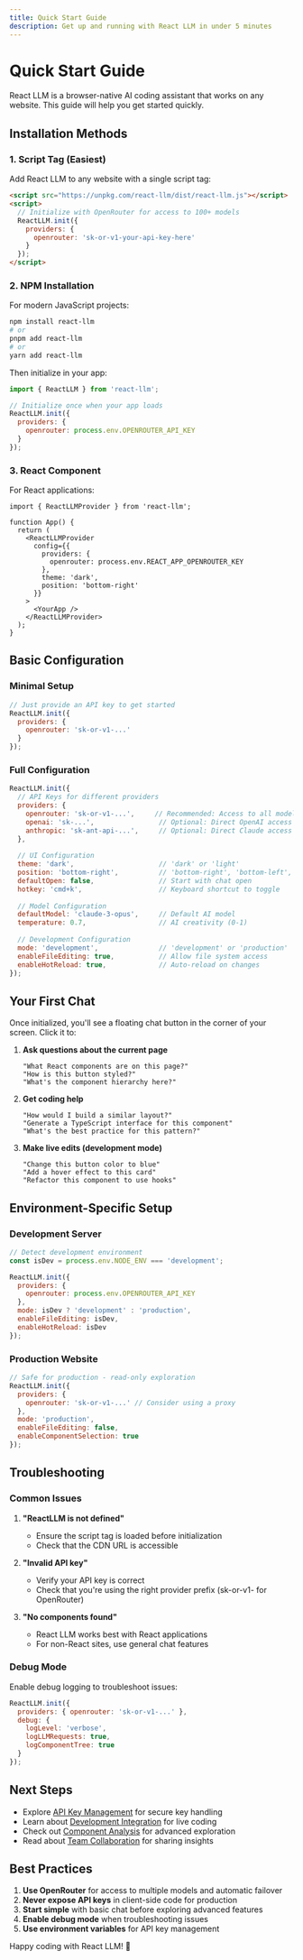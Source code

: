 ```yaml
---
title: Quick Start Guide
description: Get up and running with React LLM in under 5 minutes
---
```


# Quick Start Guide

React LLM is a browser-native AI coding assistant that works on any website. This guide will help you get started quickly.

## Installation Methods

### 1. Script Tag (Easiest)

Add React LLM to any website with a single script tag:

```html
<script src="https://unpkg.com/react-llm/dist/react-llm.js"></script>
<script>
  // Initialize with OpenRouter for access to 100+ models
  ReactLLM.init({
    providers: {
      openrouter: 'sk-or-v1-your-api-key-here'
    }
  });
</script>
```

### 2. NPM Installation

For modern JavaScript projects:

```bash
npm install react-llm
# or
pnpm add react-llm
# or
yarn add react-llm
```

Then initialize in your app:

```javascript
import { ReactLLM } from 'react-llm';

// Initialize once when your app loads
ReactLLM.init({
  providers: {
    openrouter: process.env.OPENROUTER_API_KEY
  }
});
```

### 3. React Component

For React applications:

```tsx
import { ReactLLMProvider } from 'react-llm';

function App() {
  return (
    <ReactLLMProvider
      config={{
        providers: {
          openrouter: process.env.REACT_APP_OPENROUTER_KEY
        },
        theme: 'dark',
        position: 'bottom-right'
      }}
    >
      <YourApp />
    </ReactLLMProvider>
  );
}
```

## Basic Configuration

### Minimal Setup

```javascript
// Just provide an API key to get started
ReactLLM.init({
  providers: {
    openrouter: 'sk-or-v1-...'
  }
});
```

### Full Configuration

```javascript
ReactLLM.init({
  // API Keys for different providers
  providers: {
    openrouter: 'sk-or-v1-...',     // Recommended: Access to all models
    openai: 'sk-...',                // Optional: Direct OpenAI access
    anthropic: 'sk-ant-api-...',     // Optional: Direct Claude access
  },
  
  // UI Configuration
  theme: 'dark',                     // 'dark' or 'light'
  position: 'bottom-right',          // 'bottom-right', 'bottom-left', 'top-right', 'top-left'
  defaultOpen: false,                // Start with chat open
  hotkey: 'cmd+k',                   // Keyboard shortcut to toggle
  
  // Model Configuration
  defaultModel: 'claude-3-opus',     // Default AI model
  temperature: 0.7,                  // AI creativity (0-1)
  
  // Development Configuration
  mode: 'development',               // 'development' or 'production'
  enableFileEditing: true,           // Allow file system access
  enableHotReload: true,             // Auto-reload on changes
});
```

## Your First Chat

Once initialized, you'll see a floating chat button in the corner of your screen. Click it to:

1. **Ask questions about the current page**
   ```
   "What React components are on this page?"
   "How is this button styled?"
   "What's the component hierarchy here?"
   ```

2. **Get coding help**
   ```
   "How would I build a similar layout?"
   "Generate a TypeScript interface for this component"
   "What's the best practice for this pattern?"
   ```

3. **Make live edits (development mode)**
   ```
   "Change this button color to blue"
   "Add a hover effect to this card"
   "Refactor this component to use hooks"
   ```

## Environment-Specific Setup

### Development Server

```javascript
// Detect development environment
const isDev = process.env.NODE_ENV === 'development';

ReactLLM.init({
  providers: {
    openrouter: process.env.OPENROUTER_API_KEY
  },
  mode: isDev ? 'development' : 'production',
  enableFileEditing: isDev,
  enableHotReload: isDev
});
```

### Production Website

```javascript
// Safe for production - read-only exploration
ReactLLM.init({
  providers: {
    openrouter: 'sk-or-v1-...' // Consider using a proxy
  },
  mode: 'production',
  enableFileEditing: false,
  enableComponentSelection: true
});
```

## Troubleshooting

### Common Issues

1. **"ReactLLM is not defined"**
   - Ensure the script tag is loaded before initialization
   - Check that the CDN URL is accessible

2. **"Invalid API key"**
   - Verify your API key is correct
   - Check that you're using the right provider prefix (sk-or-v1- for OpenRouter)

3. **"No components found"**
   - React LLM works best with React applications
   - For non-React sites, use general chat features

### Debug Mode

Enable debug logging to troubleshoot issues:

```javascript
ReactLLM.init({
  providers: { openrouter: 'sk-or-v1-...' },
  debug: {
    logLevel: 'verbose',
    logLLMRequests: true,
    logComponentTree: true
  }
});
```

## Next Steps

- Explore [API Key Management](/docs/recipes/api-key-management) for secure key handling
- Learn about [Development Integration](/docs/recipes/development-integration) for live coding
- Check out [Component Analysis](/docs/recipes/component-analysis) for advanced exploration
- Read about [Team Collaboration](/docs/recipes/team-collaboration) for sharing insights

## Best Practices

1. **Use OpenRouter** for access to multiple models and automatic failover
2. **Never expose API keys** in client-side code for production
3. **Start simple** with basic chat before exploring advanced features
4. **Enable debug mode** when troubleshooting issues
5. **Use environment variables** for API key management

Happy coding with React LLM! 🚀